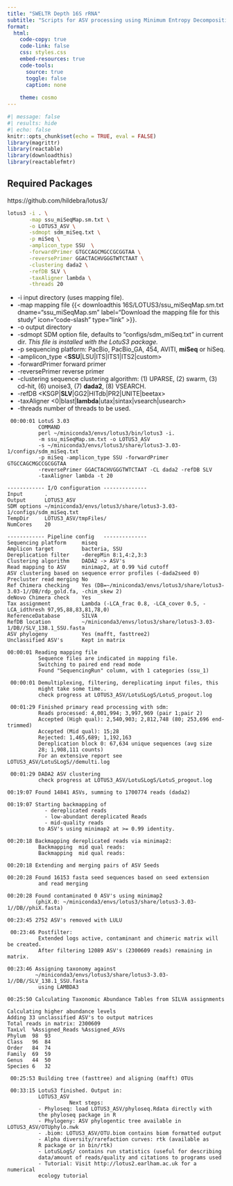```yaml
---
title: "SWELTR Depth 16S rRNA"
subtitle: "Scripts for ASV processing using Minimum Entropy Decomposition (MED)"
format:
  html: 
    code-copy: true
    code-link: false
    css: styles.css
    embed-resources: true
    code-tools:
      source: true
      toggle: false
      caption: none
      
    theme: cosmo
---
```


```r
#| message: false
#| results: hide
#| echo: false
knitr::opts_chunk$set(echo = TRUE, eval = FALSE)
library(magrittr)
library(reactable)
library(downloadthis)
library(reactablefmtr)
```

## Required Packages


https://github.com/hildebra/lotus3/


```bash
lotus3 -i . \
       -map ssu_miSeqMap.sm.txt \
       -o LOTUS3_ASV \
       -sdmopt sdm_miSeq.txt \
       -p miSeq \
       -amplicon_type SSU  \
       -forwardPrimer GTGCCAGCMGCCGCGGTAA \
       -reversePrimer GGACTACHVGGGTWTCTAAT \
       -clustering dada2 \
       -refDB SLV \
       -taxAligner lambda \
       -threads 20
```


- -i input directory (uses mapping file). 
- -map mapping file {{< downloadthis 16S/LOTUS3/ssu_miSeqMap.sm.txt dname="ssu_miSeqMap.sm" label="Download the mapping file for this study" icon="code-slash" type="link" >}}.   
- -o output directory
- -sdmopt SDM option file, defaults to "configs/sdm_miSeq.txt" in current dir. *This file is installed with the LotuS3 package.*
- -p sequencing platform: PacBio, PacBio_GA, 454, AVITI, **miSeq** or hiSeq.
- -amplicon_type <**SSU**|LSU|ITS|ITS1|ITS2|custom>
- -forwardPrimer forward primer
- -reversePrimer reverse primer
- -clustering sequence clustering algorithm: (1) UPARSE, (2) swarm, (3) cd-hit, (6) unoise3, (7) **dada2**, (8) VSEARCH. 
- -refDB <KSGP|**SLV**|GG2|HITdb|PR2|UNITE|beetax>
- -taxAligner <0|blast|**lambda**|utax|sintax|vsearch|usearch>
- -threads number of threads to be used. 

```
 00:00:01 LotuS 3.03
          COMMAND
          perl ~/miniconda3/envs/lotus3/bin/lotus3 -i. 
          -m ssu_miSeqMap.sm.txt -o LOTUS3_ASV 
          -s ~/miniconda3/envs/lotus3/share/lotus3-3.03-1/configs/sdm_miSeq.txt
          -p miSeq -amplicon_type SSU -forwardPrimer GTGCCAGCMGCCGCGGTAA
          -reversePrimer GGACTACHVGGGTWTCTAAT -CL dada2 -refDB SLV
          -taxAligner lambda -t 20
```


```
------------ I/O configuration --------------
Input       .
Output      LOTUS3_ASV
SDM options ~/miniconda3/envs/lotus3/share/lotus3-3.03-1/configs/sdm_miSeq.txt
TempDir     LOTUS3_ASV/tmpFiles/
NumCores    20
```


```
------------ Pipeline config   --------------
Sequencing platform     miseq
Amplicon target         bacteria, SSU
Dereplication filter    -derepMin 8:1,4:2,3:3
Clustering algorithm    DADA2 -> ASV's
Read mapping to ASV     minimap2, at 0.99 %id cutoff
ASV clustering based on sequence error profiles (-dada2seed 0)
Precluster read merging No
Ref Chimera checking    Yes (DB=~/miniconda3/envs/lotus3/share/lotus3-3.03-1//DB/rdp_gold.fa, -chim_skew 2)
deNovo Chimera check    Yes
Tax assignment          Lambda (-LCA_frac 0.8, -LCA_cover 0.5, -LCA_idthresh 97,95,88,83,81,78,0)
ReferenceDatabase       SILVA
RefDB location          ~/miniconda3/envs/lotus3/share/lotus3-3.03-1/DB//SLV_138.1_SSU.fasta
ASV phylogeny           Yes (mafft, fasttree2)
Unclassified ASV's      Kept in matrix
```

```
00:00:01 Reading mapping file
          Sequence files are indicated in mapping file.
          Switching to paired end read mode
          Found "SequencingRun" column, with 1 categories (ssu_1)
```
```
 00:00:01 Demultiplexing, filtering, dereplicating input files, this
          might take some time..
          check progress at LOTUS3_ASV/LotuSLogS/LotuS_progout.log
```
 
 
```
 00:01:29 Finished primary read processing with sdm:
          Reads processed: 4,001,994; 3,997,969 (pair 1;pair 2)
          Accepted (High qual): 2,540,903; 2,812,748 (80; 253,696 end-trimmed)
          Accepted (Mid qual): 15;28
          Rejected: 1,465,689; 1,192,163
          Dereplication block 0: 67,634 unique sequences (avg size
          28; 1,908,111 counts)
          For an extensive report see LOTUS3_ASV/LotuSLogS//demulti.log

```

```
 00:01:29 DADA2 ASV clustering
          check progress at LOTUS3_ASV/LotuSLogS/LotuS_progout.log

```
 
```
00:19:07 Found 14841 ASVs, summing to 1700774 reads (dada2)
```

```
00:19:07 Starting backmapping of 
            - dereplicated reads
            - low-abundant dereplicated Reads
            - mid-quality reads
          to ASV's using minimap2 at >= 0.99 identity.

```

```
00:20:18 Backmapping dereplicated reads via minimap2: 
          Backmapping  mid qual reads: 
          Backmapping  mid qual reads: 
```

```
00:20:18 Extending and merging pairs of ASV Seeds
```

```
00:20:28 Found 16153 fasta seed sequences based on seed extension
          and read merging
```


```
00:20:28 Found contaminated 0 ASV's using minimap2 
         (phiX.0: ~/miniconda3/envs/lotus3/share/lotus3-3.03-1//DB//phiX.fasta)
```

```
00:23:45 2752 ASV's removed with LULU
```

```
 00:23:46 Postfilter:
          Extended logs active, contaminant and chimeric matrix will be created.
          After filtering 12089 ASV's (2300609 reads) remaining in matrix.
```

```
00:23:46 Assigning taxonomy against 
         ~/miniconda3/envs/lotus3/share/lotus3-3.03-1//DB//SLV_138.1_SSU.fasta
          using LAMBDA3
```

```
00:25:50 Calculating Taxonomic Abundance Tables from SILVA assignments
```

```
Calculating higher abundance levels
Adding 33 unclassified ASV's to output matrices
Total reads in matrix: 2300609
TaxLvl	%Assigned_Reads	%Assigned_ASVs
Phylum	98	93
Class	96	84
Order	84	74
Family	69	59
Genus	44	50
Species	6	32
```

```
 00:25:53 Building tree (fasttree) and aligning (mafft) OTUs
```

```
 00:33:15 LotuS3 finished. Output in:
          LOTUS3_ASV
                    Next steps:          
          - Phyloseq: load LOTUS3_ASV/phyloseq.Rdata directly with
          the phyloseq package in R
          - Phylogeny: ASV phylogentic tree available in LOTUS3_ASV/OTUphylo.nwk
          - .biom: LOTUS3_ASV/OTU.biom contains biom formatted output
          - Alpha diversity/rarefaction curves: rtk (available as
          R package or in bin/rtk)
          - LotuSLogS/ contains run statistics (useful for describing
          data/amount of reads/quality and citations to programs used
          - Tutorial: Visit http://lotus2.earlham.ac.uk for a numerical
          ecology tutorial
```
